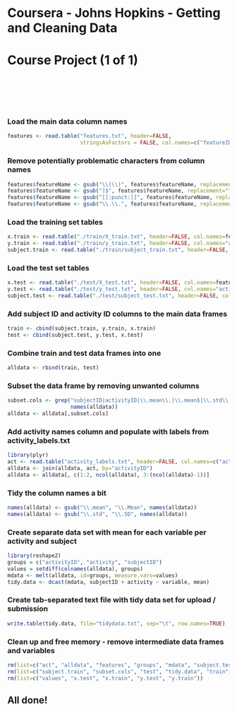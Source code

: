 # Coursera - Johns Hopkins - Getting and Cleaning Data
# Course Project (1 of 1)

</br>
---
</br>

### Load the main data column names
```r
features <- read.table("features.txt", header=FALSE,
                       stringsAsFactors = FALSE, col.names=c("featureID", "featureName"))
```

### Remove potentially problematic characters from column names
```r
features$featureName <- gsub("\\(\\)", features$featureName, replacement="")
features$featureName <- gsub(")$", features$featureName, replacement="")
features$featureName <- gsub("[[:punct:]]", features$featureName, replacement=".")
features$featureName <- gsub("\\.\\.", features$featureName, replacement=".")
```

### Load the training set tables
```r
x.train <- read.table("./train/X_train.txt", header=FALSE, col.names=features$featureName)
y.train <- read.table("./train/y_train.txt", header=FALSE, col.names="activityID")
subject.train <- read.table("./train/subject_train.txt", header=FALSE, col.names="subjectID")
```

### Load the test set tables
```r
x.test <- read.table("./test/X_test.txt", header=FALSE, col.names=features$featureName)
y.test <- read.table("./test/y_test.txt", header=FALSE, col.names="activityID")
subject.test <- read.table("./test/subject_test.txt", header=FALSE, col.names="subjectID")
```

### Add subject ID and activity ID columns to the main data frames
```r
train <- cbind(subject.train, y.train, x.train)
test <- cbind(subject.test, y.test, x.test)
```

### Combine train and test data frames into one
```r
alldata <- rbind(train, test)
```

### Subset the data frame by removing unwanted columns
```r
subset.cols <- grep("subjectID|activityID|\\.mean\\.|\\.mean$|\\.std\\.|\\.std$",
                    names(alldata))
alldata <- alldata[,subset.cols]
```

### Add activity names column and populate with labels from activity_labels.txt
```r
library(plyr)
act <- read.table("activity_labels.txt", header=FALSE, col.names=c("activityID", "activity"))
alldata <- join(alldata, act, by="activityID")
alldata <- alldata[, c(1:2, ncol(alldata), 3:(ncol(alldata)-1))]
```

### Tidy the column names a bit
```r
names(alldata) <- gsub("\\.mean", "\\.Mean", names(alldata))
names(alldata) <- gsub("\\.std", "\\.SD", names(alldata))
```

### Create separate data set with mean for each variable per activity and subject
```r
library(reshape2)
groups = c("activityID", "activity", "subjectID")
values = setdiff(colnames(alldata), groups)
mdata <- melt(alldata, id=groups, measure.vars=values)
tidy.data <- dcast(mdata, subjectID + activity ~ variable, mean)    
```

### Create tab-separated text file with tidy data set for upload / submission
```r
write.table(tidy.data, file="tidydata.txt", sep="\t", row.names=TRUE)
```

### Clean up and free memory - remove intermediate data frames and variables
```r
rm(list=c("act", "alldata", "features", "groups", "mdata", "subject.test"))
rm(list=c("subject.train", "subset.cols", "test", "tidy.data", "train"))
rm(list=c("values", "x.test", "x.train", "y.test", "y.train"))
```

## All done!
